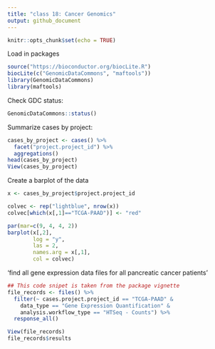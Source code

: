 ```yaml
---
title: "class 18: Cancer Genomics"
output: github_document
---
```


```r
knitr::opts_chunk$set(echo = TRUE)
```

Load in packages
```r
source("https://bioconductor.org/biocLite.R")
biocLite(c("GenomicDataCommons", "maftools"))
library(GenomicDataCommons)
library(maftools)
```

Check GDC status:
```r
GenomicDataCommons::status()

```

Summarize cases by project:
```r
cases_by_project <- cases() %>%
  facet("project.project_id") %>%
  aggregations()
head(cases_by_project)
View(cases_by_project)
```

Create a barplot of the data
```r

x <- cases_by_project$project.project_id

colvec <- rep("lightblue", nrow(x))
colvec[which(x[,1]=="TCGA-PAAD")] <- "red"

par(mar=c(9, 4, 4, 2))
barplot(x[,2], 
        log = "y", 
        las = 2,
        names.arg = x[,1],
        col = colvec)

```

‘find all gene expression data files for all pancreatic cancer patients'
```r
## This code snipet is taken from the package vignette
file_records <- files() %>%
  filter(~ cases.project.project_id == "TCGA-PAAD" &
    data_type == "Gene Expression Quantification" &
    analysis.workflow_type == "HTSeq - Counts") %>%
  response_all()

View(file_records)
file_records$results
```

